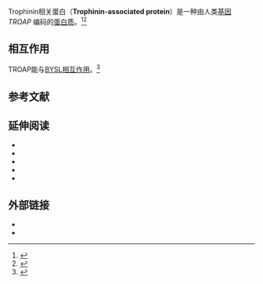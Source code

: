 {{Orphan|time=2016-12-17T14:29:39+00:00}}

{{PBB|geneid=10024}}
Trophinin相关蛋白（'''Trophinin-associated protein'''）是一种由人类[[基因|基因]] ''TROAP'' 编码的[[蛋白质|蛋白质]]。<ref name="pmid7758945">{{vcite2 journal | vauthors = Fukuda MN, Sato T, Nakayama J, Klier G, Mikami M, Aoki D, Nozawa S | title = Trophinin and tastin, a novel cell adhesion molecule complex with potential involvement in embryo implantation | journal = Genes Dev | volume = 9 | issue = 10 | pages = 1199–210 | date = Jun 1995 | pmid = 7758945 | pmc =  | doi = 10.1101/gad.9.10.1199 }}</ref><ref name="entrez">{{cite web | title = Entrez Gene: TROAP trophinin associated protein (tastin)| url = http://www.ncbi.nlm.nih.gov/sites/entrez?Db=gene&Cmd=ShowDetailView&TermToSearch=10024| accessdate = }}</ref>

== 相互作用 ==

TROAP能与[[BYSL|BYSL]][[蛋白質交互作用|相互作用]]。<ref name=pmid9560222>{{vcite2 journal | vauthors = Suzuki N, Zara J, Sato T, Ong E, Bakhiet N, Oshima RG, Watson KL, Fukuda MN | title = A cytoplasmic protein, bystin, interacts with trophinin, tastin, and cytokeratin and may be involved in trophinin-mediated cell adhesion between trophoblast and endometrial epithelial cells | journal = [[PNAS|Proc. Natl. Acad. Sci. U.S.A.]] | volume = 95 | issue = 9 | pages = 5027–32 | date = Apr 1998 | pmid = 9560222 | pmc = 20207 | doi = 10.1073/pnas.95.9.5027 }}</ref>

== 参考文献 ==
{{reflist}}

== 延伸阅读 ==
{{refbegin | 2}}
* {{vcite2 journal | vauthors = Beausoleil SA, Villén J, Gerber SA, Rush J, Gygi SP | title = A probability-based approach for high-throughput protein phosphorylation analysis and site localization. | journal = Nat. Biotechnol. | volume = 24 | issue = 10 | pages = 1285–92 | year = 2006 | pmid = 16964243 | doi = 10.1038/nbt1240 }}
* {{vcite2 journal | vauthors = Rual JF, Venkatesan K, Hao T, Hirozane-Kishikawa T, Dricot A, Li N, Berriz GF, Gibbons FD, Dreze M, Ayivi-Guedehoussou N, Klitgord N, Simon C, Boxem M, Milstein S, Rosenberg J, Goldberg DS, Zhang LV, Wong SL, Franklin G, Li S, Albala JS, Lim J, Fraughton C, Llamosas E, Cevik S, Bex C, Lamesch P, Sikorski RS, Vandenhaute J, Zoghbi HY, Smolyar A, Bosak S, Sequerra R, Doucette-Stamm L, Cusick ME, Hill DE, Roth FP, Vidal M | title = Towards a proteome-scale map of the human protein-protein interaction network. | journal = Nature | volume = 437 | issue = 7062 | pages = 1173–8 | year = 2005 | pmid = 16189514 | doi = 10.1038/nature04209 }}
* {{vcite2 journal | vauthors = Nadano D, Nakayama J, Matsuzawa S, Sato TA, Matsuda T, Fukuda MN | title = Human tastin, a proline-rich cytoplasmic protein, associates with the microtubular cytoskeleton. | journal = Biochem. J. | volume = 364 | issue = Pt 3 | pages = 669–77 | year = 2002 | pmid = 12049630 | pmc = 1222615 | doi = 10.1042/BJ20011836 }}
* {{vcite2 journal | vauthors = Suzuki N, Nakayama J, Shih IM, Aoki D, Nozawa S, Fukuda MN | title = Expression of trophinin, tastin, and bystin by trophoblast and endometrial cells in human placenta. | journal = Biol. Reprod. | volume = 60 | issue = 3 | pages = 621–7 | year = 1999 | pmid = 10026108 | doi = 10.1095/biolreprod60.3.621 }}
* {{vcite2 journal | vauthors = Suzuki N, Zara J, Sato T, Ong E, Bakhiet N, Oshima RG, Watson KL, Fukuda MN | title = A cytoplasmic protein, bystin, interacts with trophinin, tastin, and cytokeratin and may be involved in trophinin-mediated cell adhesion between trophoblast and endometrial epithelial cells. | journal = Proc. Natl. Acad. Sci. U.S.A. | volume = 95 | issue = 9 | pages = 5027–32 | year = 1998 | pmid = 9560222 | pmc = 20207 | doi = 10.1073/pnas.95.9.5027 }}
{{refend}}

== 外部链接 ==
* {{UCSC genome browser|TROAP}}
* {{UCSC gene details|TROAP}}


{{gene-12-stub}}